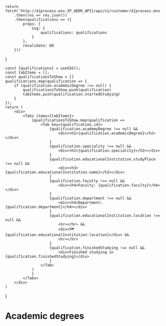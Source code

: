 
    return fetch(`http://${process.env.IP_ADDR_API}/api/v1/customer/${process.env.CUSTOMER_ID}/qualification/all`)
        .then(res => res.json())
        .then(qualifications => ({
            props: {
                ssg: {
                    qualifications: qualifications
                }
            },
            revalidate: 60
        }))
}

    const {qualifications} = useSSG();
    const tabItems = [];
    const qualificationsToShow = []
    qualifications.map(qualification => {
        if (qualification.academicDegree !== null) {
            qualificationsToShow.push(qualification)
            tabItems.push(qualification.startedStudying)
        }
    });
    return (
        <div>
            <Tabs items={tabItems}>
                {qualificationsToShow.map(qualification =>
                    <Tab key={qualification.id}>
                        {qualification.academyDegree !== null &&
                            <div><h2>{qualification.academicDegree}</h2></div>
                        }
                        {qualification.speciality !== null &&
                            <div><h2>{qualification.speciality}</h2></div>
                        }
                        {qualification.educationalInstitution.studyPlace !== null &&
                            <div><h3>{qualification.educationalInstitution.name}</h3></div>
                        }
                        {qualification.faculty !== null &&
                            <div><h4>Faculty: {qualification.faculty}</h4></div>
                        }
                        {qualification.department !== null &&
                            <div><h4>Department: {qualification.department}</h4></div>
                        }
                        {qualification.educationalInstitution.location !== null &&
                            <hr></hr> &&
                            <div>🗺 {qualification.educationalInstitution.location}</div> &&
                            <hr></hr>
                        }
                        {qualification.finishedStudying !== null &&
                            <div>Finished studying in {qualification.finishedStudying}</div>
                        }
                    </Tab>
                )
                }
            </Tabs>
        </div>
    )
}

# Academic degrees

<AcademicDegrees/>